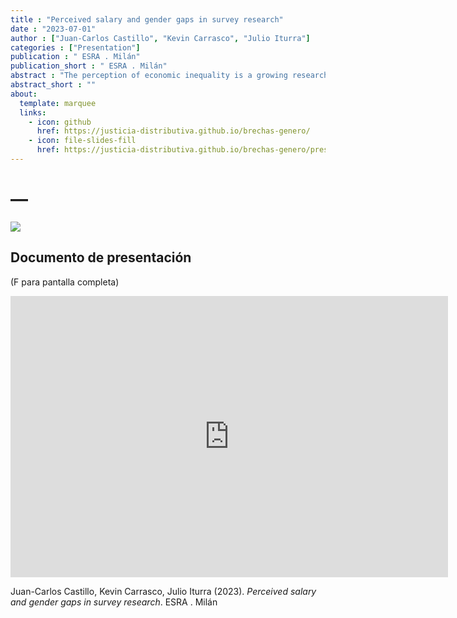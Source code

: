 ```yaml
---
title : "Perceived salary and gender gaps in survey research"
date : "2023-07-01"
author : ["Juan-Carlos Castillo", "Kevin Carrasco", "Julio Iturra"]
categories : ["Presentation"]
publication : " ESRA . Milán"
publication_short : " ESRA . Milán"
abstract : "The perception of economic inequality is a growing research area in survey studies. Although there are different operationalizations and measurement options, perceived salary gaps are widely used as they offer several advantages in terms of large variance which allows group comparisons. The items used to build the perceived salary gap are direct questions about the perceived salary for a low-status occupation (i.e. factory line worker) and a high-status occupation (i.e. manager), which are included in several waves of surveys as ISSP. The present paper delves into an issue barely considered so far when using this kind of items, namely the gender of the occupations. The English version of these items is gender-neutral, which is characteristic of this language by using the pronoun “the”. Therefore, firstly we do not know whether respondents attribute a gender to the occupations when answering the questions. For instance, when asked about a “manager”, are respondents thinking about a man or a woman? Would it be a different response if gender were specified? Secondly, these items need to mention a specific gender in many languages that do not have the neutral option, and by default, a male gender is used (as for instance “El gerente” / he-manager in Spanish). In this sense, it could be argued that most of what we know so far is about male perceived gaps Using data from the Desiguales Survey in Chile (2017, N=2,613) we compare the perceived salaries for four different occupations where gender was specified and randomly assigned: half of the respondents were asked about male occupations and the other half about female occupations. Preliminary results show that women perceived lower salaries than men in general and, when asked about women’s occupations, the perceived salary is even lower."
abstract_short : ""
about:
  template: marquee
  links:
    - icon: github
      href: https://justicia-distributiva.github.io/brechas-genero/
    - icon: file-slides-fill
      href: https://justicia-distributiva.github.io/brechas-genero/presentations/ESRA2023/ESRA2023.html#1
---
```

# ---
![](https://justicia-distributiva.github.io/brechas-genero/presentations/ESRA2023/images/ESRA.png)

## Documento de presentación

(F para pantalla completa)

<iframe width="700"  height="450" src="https://justicia-distributiva.github.io/brechas-genero/presentations/ESRA2023/ESRA2023.html#1" title="Xaringan presentation" frameborder="0" allow="accelerometer; autoplay; clipboard-write; encrypted-media; gyroscope; picture-in-picture" allowfullscreen></iframe>


::: {.callout-note title="How to cite this work"}

Juan-Carlos Castillo, Kevin Carrasco, Julio Iturra (2023). *Perceived salary and gender gaps in survey research*.  ESRA . Milán

:::

